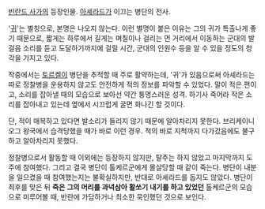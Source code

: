 [[빈란드 사가]]의 등장인물. [[아셰라드]]가 이끄는 병단의 전사. 

'[[귀]]'는 별칭으로, 본명은 나오지 않는다. 이런 별명이 붙은 이유는 그의 귀가 특출나게 좋기 때문으로, 짧게는 하루에서 길게는 며칠이나 걸리는 먼 거리에서 이동하는 군대의 발걸음 소리를 듣고 도달하기까지에 걸릴 시간, 군대의 인원수 등을 알 수 있을 정도의 청각을 가지고 있다.

작중에서는 [[토르켈]]이 병단을 추적할 때 주로 활약하는데, '귀'가 있음으로써 아셰라드는 따로 정찰병을 운용하지 않고도 안전하게 적의 정보를 파악할 수 있었다. 말이 적은 편이고, 소리를 잡아낼 때의 모습으로 보아선 약간 퉁명스러운 성격. 하기사 죽어라 작은 소리를 잡아내고 있는데 옆에서 시끄럽게 굴면 화나긴 할 것이다.

단, 적이 매복하고 있다면 발소리가 들리지 않기 때문에 알아차리지 못한다. 브리케이니오그 왕국에서 습격당했을 때가 바로 이런 경우. 적의 바로 지척까지 다가갔음에도 불구하고 알아차리지 못했다.

정찰병으로서 활동할 때 이외에는 등장하지 않지만, 탈주는 하지 않았고 마지막까지 도주에 참여했다. 그리고 결국 병단이 톨케르군에게 몰살당할 때 같이 죽는다. 병단이 내분을 일으켰을 때 참여했는지는 불확실하지만, 반대로 아셰라드를 돕지도 않았다. 병단이 최후를 맞은 뒤 '''죽은 그의 머리를 과녁삼아 활쏘기 내기를 하고 있었던''' 톨케르군의 모습으로 미루어볼 때, 반란에 가담하거나 최소한 묵인했던 것으로 보인다.
